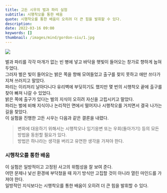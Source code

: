 ```yaml
---
title: 고든 시우의 벌과 파리 실험
subtitle: 시행착오를 통한 배움
quote: 시행착오를 통한 배움이 오히려 더 큰 힘을 발휘할 수 있다.
description: 
date: 2022-03-16 09:00
keywords: []
thumbnail: /images/mind/gordon-siu/1.jpg
---
```


![](/images/mind/gordon-siu/1.jpg)

벌과 파리를 각각 마개가 없는 빈 병에 넣고 바닥을 햇빛이 들어오는 창가로 향하게 눕혀 두었다.  
그러자 벌은 빛이 들어오는 밝은 쪽을 향해 모여들었고 출구를 찾지 못하고 애만 쓰다가 지쳐 쓰러지고 말았다.  
파리는 이리저리 날아다니다 유리벽에 부딪히기도 했지만 몇 번의 시행착오 끝에 출구를 찾아 빠져 나갈 수 있었다.  
밝은 쪽에 출구가 있다는 벌의 지식이 오히려 자신을 고립시키고 말았다.  
파리는 벌에 비해 지식이나 논리적인 면에서 떨어지나 시행착오를 거치면서 결국 나가는 길을 찾았다.  
이 실험을 진행한 고든 시우는 다음과 같은 결론을 내렸다.

> 변화에 대응하기 위해서는 시행착오나 임기응변 또는 우회(돌아가기) 등의 모든 방법을 동원할 필요가 있다.  
> 방법은 하나라는 생각을 버리고 유연한 생각을 가져야 한다.

### 시행착오를 통한 배움

이 실험은 일방적이고 고정된 사고의 위험성을 잘 보여 준다.  
어떤 문제나 낯선 환경에 부닥쳤을 때 자기 방식만 고집할 것이 아니라 열린 마인드를 가져야 한다.  
일방적인 지식보다는 시행착오를 통한 배움이 오히려 더 큰 힘을 발휘할 수 있다.